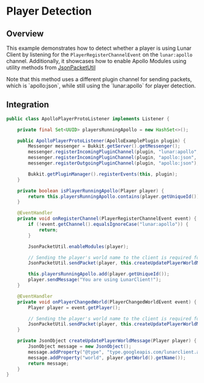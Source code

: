 # Player Detection

## Overview

This example demonstrates how to detect whether a player is using Lunar Client by listening for the `PlayerRegisterChannelEvent` on the `lunar:apollo` channel. Additionally, it showcases how to enable Apollo Modules using utility methods from [JsonPacketUtil](/apollo/developers/lightweight/json/packet-util)

<Callout type="info">
    Note that this method uses a different plugin channel for sending packets,
    which is `apollo:json`, while still using the `lunar:apollo` for player detection.
</Callout>

## Integration

```java
public class ApolloPlayerProtoListener implements Listener {

    private final Set<UUID> playersRunningApollo = new HashSet<>();

    public ApolloPlayerProtoListener(ApolloExamplePlugin plugin) {
        Messenger messenger = Bukkit.getServer().getMessenger();
        messenger.registerIncomingPluginChannel(plugin, "lunar:apollo", (s, player, bytes) -> { });
        messenger.registerIncomingPluginChannel(plugin, "apollo:json", (s, player, bytes) -> { });
        messenger.registerOutgoingPluginChannel(plugin, "apollo:json");

        Bukkit.getPluginManager().registerEvents(this, plugin);
    }

    private boolean isPlayerRunningApollo(Player player) {
        return this.playersRunningApollo.contains(player.getUniqueId());
    }

    @EventHandler
    private void onRegisterChannel(PlayerRegisterChannelEvent event) {
        if (!event.getChannel().equalsIgnoreCase("lunar:apollo")) {
            return;
        }

        JsonPacketUtil.enableModules(player);

        // Sending the player's world name to the client is required for some modules
        JsonPacketUtil.sendPacket(player, this.createUpdatePlayerWorldMessage(player));

        this.playersRunningApollo.add(player.getUniqueId());
        player.sendMessage("You are using LunarClient!");
    }

    @EventHandler
    private void onPlayerChangedWorld(PlayerChangedWorldEvent event) {
        Player player = event.getPlayer();

        // Sending the player's world name to the client is required for some modules
        JsonPacketUtil.sendPacket(player, this.createUpdatePlayerWorldMessage(player));
    }

    private JsonObject createUpdatePlayerWorldMessage(Player player) {
        JsonObject message = new JsonObject();
        message.addProperty("@type", "type.googleapis.com/lunarclient.apollo.player.v1.UpdatePlayerWorldMessage");
        message.addProperty("world", player.getWorld().getName());
        return message;
    }
}
```
